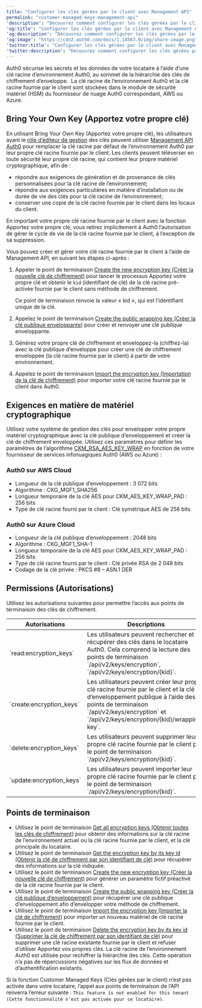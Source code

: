 ---
title: "Configurer les clés gérées par le client avec Management API"
permalink: "customer-managed-keys-management-api"
'description': "Découvrez comment configurer les clés gérées par le client avec Management API."
'og:title': "Configurer les clés gérées par le client avec Management API"
'og:description': "Découvrez comment configurer les clés gérées par le client avec Management API."
'og:image': "https://cdn2.auth0.com/docs/1.14567.0/img/share-image.png"
'twitter:title': "Configurer les clés gérées par le client avec Management API"
'twitter:description': "Découvrez comment configurer les clés gérées par le client avec Management API."
---

Auth0 sécurise les secrets et les données de votre locataire à l’aide d’une clé racine d’environnement Auth0, au sommet de la hiérarchie des clés de chiffrement d’enveloppe.  La clé racine de l’environnement Auth0 et la clé racine fournie par le client sont stockées dans le module de sécurité matériel (HSM) du fournisseur de nuage Auth0 correspondant, AWS ou Azure.

## Bring Your Own Key (Apportez votre propre clé)

En utilisant Bring Your Own Key (Apportez votre propre clé), les utilisateurs ayant le [rôle d’éditeur de gestion](/docs/fr-ca/get-started/manage-dashboard-access/add-dashboard-users) des clés peuvent utiliser [Management API Auth0](https://auth0.com/docs/api/management/v2) pour remplacer la clé racine par défaut de l’environnement Auth0 par leur propre clé racine fournie par le client. Les clients peuvent téléverser en toute sécurité leur propre clé racine, qui contient leur propre matériel cryptographique, afin de :

* répondre aux exigences de génération et de provenance de clés personnalisées pour la clé racine de l’environnement;
* répondre aux exigences particulières en matière d’installation ou de durée de vie des clés pour la clé racine de l’environnement;
* conserver une copie de la clé racine fournie par le client dans les locaux du client.

<Warning>

En important votre propre clé racine fournie par le client avec la fonction Apportez votre propre clé, vous retirez implicitement à Auth0 l’autorisation de gérer le cycle de vie de la clé racine fournie par le client, à l’exception de sa suppression.

</Warning>

Vous pouvez créer et gérer votre clé racine fournie par le client à l’aide de Management API, en suivant les étapes ci-après :

1. Appeler le point de terminaison [Create the new encryption key (Créer la nouvelle clé de chiffrement)](https://auth0.com/docs/api/management/v2/keys/post-encryption) pour lancer le processus Apportez votre propre clé et obtenir le `kid` (identifiant de clé) de la clé racine pré-activée fournie par le client sans méthode de chiffrement.

   <Callout icon="file-lines" color="#0EA5E9" iconType="regular">

   Ce point de terminaison renvoie la valeur « kid », qui est l’identifiant unique de la clé.

   </Callout>

2. Appelez le point de terminaison [Create the public wrapping key (Créer la clé publique enveloppante)](https://auth0.com/docs/api/management/v2/keys/post-encryption-wrapping-key) pour créer et renvoyer une clé publique enveloppante.
3. Générez votre propre clé de chiffrement et enveloppez-la (chiffrez-la) avec la clé publique d’enveloppe pour créer une clé de chiffrement enveloppée (la clé racine fournie par le client) à partir de votre environnement.
4. Appelez le point de terminaison [Import the encryption key (Importation de la clé de chiffrement)](https://auth0.com/docs/api/management/v2/keys/post-encryption-key) pour importer votre clé racine fournie par le client dans Auth0.

## Exigences en matière de matériel cryptographique

Utilisez votre système de gestion des clés pour envelopper votre propre matériel cryptographique avec la clé publique d’enveloppement et créer la clé de chiffrement enveloppée. Utilisez ces paramètres pour définir les paramètres de l’algorithme [CKM_RSA_AES_KEY_WRAP](https://docs.oasis-open.org/pkcs11/pkcs11-curr/v2.40/cos01/pkcs11-curr-v2.40-cos01.html#_Toc408226894) en fonction de votre fournisseur de services infonuagiques Auth0 (AWS ou Azure) :

### Auth0 sur AWS Cloud

* Longueur de la clé publique d’enveloppement : 3 072 bits
* Algorithme : CKG_MGF1_SHA256
* Longueur temporaire de la clé AES pour CKM_AES_KEY_WRAP_PAD : 256 bits
* Type de clé racine fourni par le client : Clé symétrique AES de 256 bits

### Auth0 sur Azure Cloud

* Longueur de la clé publique d’enveloppement : 2048 bits
* Algorithme : CKG_MGF1_SHA-1
* Longueur temporaire de la clé AES pour CKM_AES_KEY_WRAP_PAD : 256 bits
* Type de clé racine fourni par le client : Clé privée RSA de 2 048 bits
* Codage de la clé privée : PKCS #8 – ASN.1 DER

## Permissions (Autorisations)

Utilisez les autorisations suivantes pour permettre l’accès aux points de terminaison des clés de chiffrement.

<table class="table">
<thead>
<tr>
<th><b>Autorisations</b></th>
<th><b>Descriptions</b></th>
</tr>
</thead>
<tbody>
<tr>
<td>`read:encryption_keys`</td>
<td>Les utilisateurs peuvent rechercher et récupérer des clés dans le locataire Auth0. Cela comprend la lecture des points de terminaison `/api/v2/keys/encryption`, `/api/v2/keys/encryption/{kid}`.</td>
</tr>
<tr>
<td>`create:encryption_keys`</td>
<td>Les utilisateurs peuvent créer leur propre clé racine fournie par le client et la clé d’enveloppement publique à l’aide des points de terminaison `/api/v2/keys/encryption` et `/api/v2/keys/encryption/{kid}/wrapping-key`.</td>
</tr>
<tr>
<td>`delete:encryption_keys`</td>
<td>Les utilisateurs peuvent supprimer leur propre clé racine fournie par le client par le point de terminaison 
            `/api/v2/keys/encryption/{kid}`.</td>
</tr>
<tr>
<td>`update:encryption_keys`</td>
<td>Les utilisateurs peuvent importer leur propre clé racine fournie par le client par le point de terminaison 
            `/api/v2/keys/encryption/{kid}`.</td>
</tr>
</tbody>
</table>

## Points de terminaison

* Utilisez le point de terminaison [Get all encryption keys (Obtenir toutes les clés de chiffrement)](https://auth0.com/docs/api/management/v2/keys/get-encryption-keys) pour obtenir des informations sur la clé racine de l’environnement actuel ou la clé racine fournie par le client, et la clé principale du locataire.
* Utilisez le point de terminaison [Get the encryption key by its key id (Obtenir la clé de chiffrement par son identifiant de clé)](https://auth0.com/docs/api/management/v2/keys/get-encryption-key) pour récupérer des informations sur la clé indiquée.
* Utilisez le point de terminaison [Create the new encryption key (Créer la nouvelle clé de chiffrement)](https://auth0.com/docs/api/management/v2/keys/post-encryption) pour générer un paramètre fictif préactivé de la clé racine fournie par le client.
* Utilisez le point de terminaison [Create the public wrapping key (Créer la clé publique d’enveloppement)](https://auth0.com/docs/api/management/v2/keys/post-encryption-wrapping-key) pour récupérer une clé publique d’enveloppement afin d’envelopper votre méthode de chiffrement.
* Utilisez le point de terminaison [Import the encryption key (Importer la clé de chiffrement)](https://auth0.com/docs/api/management/v2/keys/post-encryption-key) pour importer un nouveau matériel de clé racine fournie par le client.
* Utilisez le point de terminaison [Delete the encryption key by its key id (Supprimer la clé de chiffrement par son identifiant de clé)](https://auth0.com/docs/api/management/v2/keys/delete-encryption-key) pour supprimer une clé racine existante fournie par le client et refuser d’utiliser Apportez vos propres clés. La clé racine de l’environnement Auth0 est utilisée pour rechiffrer la hiérarchie des clés. Cette opération n’a pas de répercussions négatives sur les flux de données et d’authentification existants.

<Callout icon="file-lines" color="#0EA5E9" iconType="regular">

Si la fonction Customer Managed Keys (Clés gérées par le client) n’est pas activée dans votre locataire, l’appel aux points de terminaison de l’API renverra l’erreur suivante : `This feature is not enabled for this tenant (Cette fonctionnalité n’est pas activée pour ce locataire)`.

</Callout>

